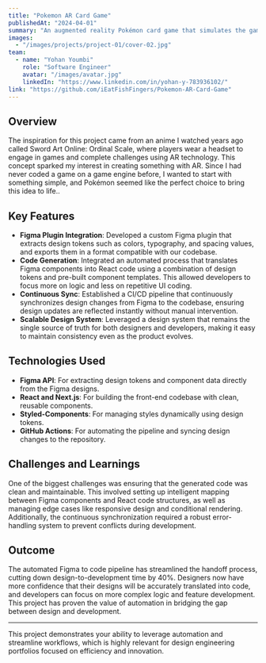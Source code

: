 ```yaml
---
title: "Pokemon AR Card Game"
publishedAt: "2024-04-01"
summary: "An augmented reality Pokémon card game that simulates the gameplay of Nintendo’s Pokémon Diamond and Pearl, with elements inspired by the style of Yu-Gi-Oh!. The game leverages Pokémon cards, bringing them to life with augmented reality to create an immersive and strategic experience."
images:
  - "/images/projects/project-01/cover-02.jpg"
team:
  - name: "Yohan Youmbi"
    role: "Software Engineer"
    avatar: "/images/avatar.jpg"
    linkedIn: "https://www.linkedin.com/in/yohan-y-783936102/"
link: "https://github.com/iEatFishFingers/Pokemon-AR-Card-Game"
---
```


## Overview

The inspiration for this project came from an anime I watched years ago called Sword Art Online: Ordinal Scale, where players wear a headset to engage in games and complete challenges using AR technology. This concept sparked my interest in creating something with AR. Since I had never coded a game on a game engine before, I wanted to start with something simple, and Pokémon seemed like the perfect choice to bring this idea to life..

## Key Features

- **Figma Plugin Integration**: Developed a custom Figma plugin that extracts design tokens such as colors, typography, and spacing values, and exports them in a format compatible with our codebase.
- **Code Generation**: Integrated an automated process that translates Figma components into React code using a combination of design tokens and pre-built component templates. This allowed developers to focus more on logic and less on repetitive UI coding.
- **Continuous Sync**: Established a CI/CD pipeline that continuously synchronizes design changes from Figma to the codebase, ensuring design updates are reflected instantly without manual intervention.
- **Scalable Design System**: Leveraged a design system that remains the single source of truth for both designers and developers, making it easy to maintain consistency even as the product evolves.

## Technologies Used

- **Figma API**: For extracting design tokens and component data directly from the Figma designs.
- **React and Next.js**: For building the front-end codebase with clean, reusable components.
- **Styled-Components**: For managing styles dynamically using design tokens.
- **GitHub Actions**: For automating the pipeline and syncing design changes to the repository.

## Challenges and Learnings

One of the biggest challenges was ensuring that the generated code was clean and maintainable. This involved setting up intelligent mapping between Figma components and React code structures, as well as managing edge cases like responsive design and conditional rendering. Additionally, the continuous synchronization required a robust error-handling system to prevent conflicts during development.

## Outcome

The automated Figma to code pipeline has streamlined the handoff process, cutting down design-to-development time by 40%. Designers now have more confidence that their designs will be accurately translated into code, and developers can focus on more complex logic and feature development. This project has proven the value of automation in bridging the gap between design and development.

---

This project demonstrates your ability to leverage automation and streamline workflows, which is highly relevant for design engineering portfolios focused on efficiency and innovation.
